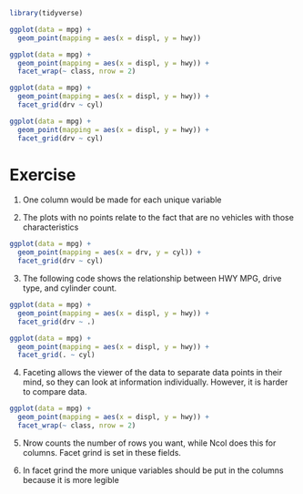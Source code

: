 ```r
library(tidyverse)
```

```r
ggplot(data = mpg) + 
  geom_point(mapping = aes(x = displ, y = hwy)) 
```

```r
ggplot(data = mpg) + 
  geom_point(mapping = aes(x = displ, y = hwy)) + 
  facet_wrap(~ class, nrow = 2)

ggplot(data = mpg) + 
  geom_point(mapping = aes(x = displ, y = hwy)) + 
  facet_grid(drv ~ cyl)

ggplot(data = mpg) + 
  geom_point(mapping = aes(x = displ, y = hwy)) + 
  facet_grid(drv ~ cyl)
```

# Exercise

1) One column would be made for each unique variable

2) The plots with no points relate to the fact that are no vehicles with those characteristics
``` r
ggplot(data = mpg) + 
  geom_point(mapping = aes(x = drv, y = cyl)) +
  facet_grid(drv ~ cyl)
```

3) The following code shows the relationship between HWY MPG, drive type, and cylinder count.
``` r
ggplot(data = mpg) + 
  geom_point(mapping = aes(x = displ, y = hwy)) +
  facet_grid(drv ~ .)

ggplot(data = mpg) + 
  geom_point(mapping = aes(x = displ, y = hwy)) +
  facet_grid(. ~ cyl)
```

4) Faceting allows the viewer of the data to separate data points in their mind, so they can look at information individually. However, it is harder to compare data. 
``` r
ggplot(data = mpg) + 
  geom_point(mapping = aes(x = displ, y = hwy)) + 
  facet_wrap(~ class, nrow = 2)
```

5) Nrow counts the number of rows you want, while Ncol does this for columns. Facet grind is set in these fields. 

6) In facet grind the more unique variables should be put in the columns because it is more legible
